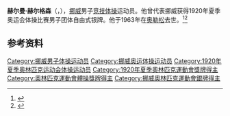 {{NoteTA|G1=Sports}}
'''赫尔曼·赫尔格森'''（{{lang-no|Hermann Helgesen}}，{{bd|1889年|2月28日|1963年|2月1日}}），[[挪威|挪威]]男子[[竞技体操|竞技体操]]运动员。他曾代表挪威获得1920年夏季奥运会体操比赛男子团体自由式银牌。他于1963年在[[奥勒松|奥勒松]]去世。<ref>{{Cite web|title=Hermann HELGESEN|url=https://www.olympic.org/hermann-helgesen|accessdate=2021-03-30|work=International Olympic Committee|archive-date=2017-11-15|archive-url=https://web.archive.org/web/20171115220029/https://www.olympic.org/Hermann-Helgesen|dead-url=no}}</ref><ref>{{cite web|url=https://www.olympedia.org/athletes/30791|title=Hermann Helgesen|work=Olympedia|accessdate=2021-03-31|archive-date=2020-06-06|archive-url=https://web.archive.org/web/20200606161303/https://www.olympedia.org/athletes/30791|dead-url=no}}</ref>

== 参考资料 ==
{{reflist}}

{{Authority control}}
{{DEFAULTSORT:Helgesen, Hermann}}
[[Category:挪威男子体操运动员|Category:挪威男子体操运动员]]
[[Category:挪威奥运体操运动员|Category:挪威奥运体操运动员]]
[[Category:1920年夏季奥林匹克运动会体操运动员|Category:1920年夏季奥林匹克运动会体操运动员]]
[[Category:1920年夏季奧林匹克運動會獎牌得主|Category:1920年夏季奧林匹克運動會獎牌得主]]
[[Category:奧林匹克運動會體操獎牌得主|Category:奧林匹克運動會體操獎牌得主]]
[[Category:挪威奧林匹克運動會銀牌得主|Category:挪威奧林匹克運動會銀牌得主]]